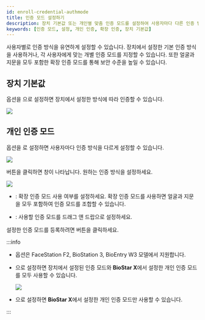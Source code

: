 ```yaml
---
id: enroll-credential-authmode
title: 인증 모드 설정하기
description: 장치 기본값 또는 개인별 맞춤 인증 모드를 설정하여 사용자마다 다른 인증 방식을 적용하세요.
keywords: [인증 모드, 설정, 개인 인증, 확장 인증, 장치 기본값]
---
```


사용자별로 인증 방식을 유연하게 설정할 수 있습니다. 장치에서 설정한 기본 인증 방식을 사용하거나, 각 사용자에게 맞는 개별 인증 모드를 지정할 수 있습니다. 또한 얼굴과 지문을 모두 포함한 확장 인증 모드를 통해 보안 수준을 높일 수 있습니다. 

## 장치 기본값

<Cmd sid='common.authMode' product='2' /> 옵션을 <Cmd sid='user.deviceDefault' product='2' />으로 설정하면 장치에서 설정한 방식에 따라 인증할 수 있습니다.

<Image src='/img/biostarx-new-user-credential-authmod-default.png' />
  
## 개인 인증 모드

<Cmd sid='common.authMode' product='2' /> 옵션을 <Cmd sid='user.privateMode' product='2' />로 설정하면 사용자마다 인증 방식을 다르게 설정할 수 있습니다.

<Image src='/img/biostarx-new-user-credential-authmod-private.png' />

<Cmd sid='button.addplus' product='2' /> 버튼을 클릭하면 <Cmd sid='device.addNewAuthMode' product='2' /> 창이 나타납니다. 원하는 인증 방식을 설정하세요.

<Image src='/img/biostarx-new-user-credential-authmod-private-add.png' />

* <Cmd sid='user.authMode.toggle' product='2' />: 확장 인증 모드 사용 여부를 설정하세요. 확장 인증 모드를 사용하면 얼굴과 지문을 모두 포함하여 인증 모드를 조합할 수 있습니다.

* <Cmd sid='common.authMode' product='2' />: 사용할 인증 모드를 드래그 앤 드랍으로 설정하세요.

설정한 인증 모드를 등록하려면 <Cmd sid='button.apply' product='2' /> 버튼을 클릭하세요.

:::info

* <Cmd sid='user.authMode.toggle' product='2' /> 옵션은 FaceStation F2, BioStation 3, BioEntry W3 모델에서 지원합니다.

* <Cmd sid='user.includeDeviceDefaultAuthMode' product='2' />으로 설정하면 장치에서 설정된 인증 모드와 **BioStar X**에서 설정한 개인 인증 모드를 모두 사용할 수 있습니다.

  <Image src='/img/biostarx-new-user-credential-authmod-note-image.png' />

* <Cmd sid='user.excludeDeviceDefaultAuthMode' product='2' />으로 설정하면 **BioStar X**에서 설정한 개인 인증 모드만 사용할 수 있습니다.

:::